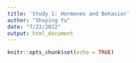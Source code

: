 ```yaml
---
title: 'Study 1: Hormones and Behavior'
author: "Shuying Yu"
date: "7/22/2022"
output: html_document
---
```


```r
knitr::opts_chunk$set(echo = TRUE)
```

